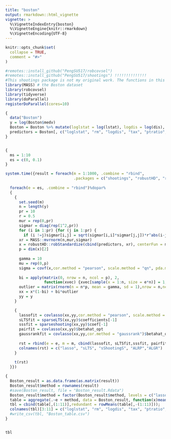 ```yaml
---
title: "boston"
output: rmarkdown::html_vignette
vignette: >
  %\VignetteIndexEntry{boston}
  %\VignetteEngine{knitr::rmarkdown}
  %\VignetteEncoding{UTF-8}
---
```


```r
knitr::opts_chunk$set(
  collapse = TRUE,
  comment = "#>"
)
```

```r
#remotes::install_github("PengSU517/robcovsel")
#remotes::install_github("PengSU517/shootings") !!!!!!!!!!!!!!
#This shootings package is not my original work. The functions in this package were forked from https://github.com/ineswilms/sparse-shooting-S. I constructed a package of those functions to make them more convenient to use.
library(MASS) # the Boston dataset
library(robcovsel)
library(tidyverse)
library(doParallel)
registerDoParallel(cores=10)
```


```r
{
  data("Boston")
  y = log(Boston$medv)
  Boston = Boston %>% mutate(loglstat = log(lstat), logdis = log(dis), logcrim = log(crim))
  predictors = Boston[, c("loglstat", "rm", "logdis", "tax", "ptratio","nox", "age", "black", "logcrim")]
}


{
  ms = 1:10
  es = c(0, 0.1)
}
```

```r
system.time({result = foreach(m = 1:1000, .combine = "rbind", 
                              .packages = c("shootings", "robustHD", "robcovsel"))%:%
  
  foreach(e = es, .combine = "rbind")%dopar%
  {
    {
      set.seed(m)
      n = length(y)
      pr = 10
      r = 0.5
      mur = rep(0,pr)
      sigmar = diag(rep(1^2,pr))
      for (i in 1:pr) {for (j in 1:pr) {
        if (i !=j)sigmar[i,j] = sqrt(sigmar[i,i]*sigmar[j,j])*r^abs(i-j)}}
      xr = MASS::mvrnorm(n,mur,sigmar)
      x = robustHD::robStandardize(cbind(predictors, xr), centerFun = median,  scaleFun = robustbase::Qn)
      p = dim(x)[2]
      
      gamma = 10
      mu = rep(0,p)
      sigma = covf(x,cor.method = "pearson", scale.method = "qn", pda.method = F)$covmatrix
      
      bi = apply(matrix(0, nrow = n, ncol = p), 2, 
                 function(xvec) {xvec[sample(x = 1:n, size = e*n)] = 1; return(xvec)})
      outlier = matrix(rnorm(n = n*p, mean = gamma, sd = 1),nrow = n,ncol=p)
      xx = x*(1-bi) + bi*outlier
      yy = y
    }

    {
      lassofit = covlasso(xx,yy,cor.method = "pearson", scale.method = "sd", pda.method = F, adaptive = F)$betahat_opt
      sLTSfit = sparseLTS(xx,yy)$coefficients[-1]
      sssfit = sparseshooting(xx,yy)$coef[-1]
      pairfit = covlasso(xx,yy)$betahat_opt
      gaussrankfit = covlasso(xx,yy,cor.method = "gaussrank")$betahat_opt
      
      rst = rbind(e = e, m = m, cbind(lassofit, sLTSfit,sssfit, pairfit, gaussrankfit))
      colnames(rst) = c("lasso", "sLTS", "sShootingS", "ALRP","ALGR")
    }
    
    t(rst)
  }})

```

```r
{
  Boston_result = as.data.frame(as.matrix(result))
  Boston_result$method = rownames(result)
  #save(Boston_result, file = "Boston_result.Rdata")
  Boston_result$method = factor(Boston_result$method, levels = c("lasso", "sLTS", "sShootingS", "ALGR", "ALRP"))
  table = aggregate(.~e + method, data = Boston_result, function(x)mean(as.logical(x)))
  tbl = cbind(table[,(1:11)],redundant = rowMeans(table[,-(1:11)]));
  colnames(tbl)[3:11] = c("loglstat", "rm", "logdis", "tax", "ptratio", "nox", "age", "black", "logcrim")
  #write_csv(tbl, "Boston_table.csv")
}


tbl
```





